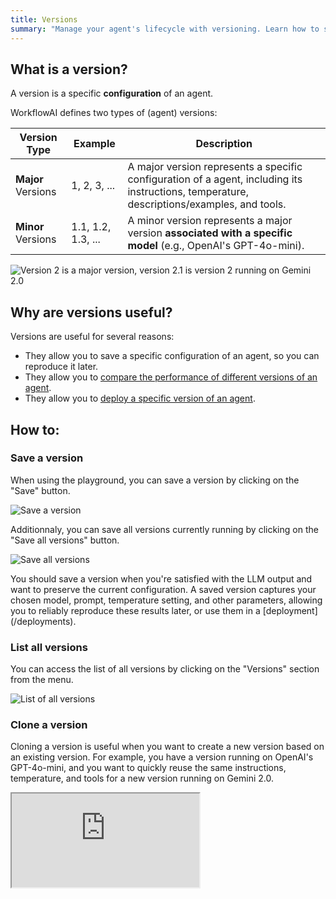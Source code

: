 ```yaml
---
title: Versions
summary: "Manage your agent's lifecycle with versioning. Learn how to save, clone, and compare different versions of your agents to track improvements and ensure reproducibility."
---
```



## What is a version?

A version is a specific **configuration** of an agent.

WorkflowAI defines two types of (agent) versions:

| Version Type | Example | Description |
|--------------|---------|-------------|
| **Major** Versions | 1, 2, 3, ... | A major version represents a specific configuration of a agent, including its instructions, temperature, descriptions/examples, and tools. |
| **Minor** Versions | 1.1, 1.2, 1.3, ... | A minor version represents a major version **associated with a specific model** (e.g., OpenAI's GPT-4o-mini). |


![Version 2 is a major version, version 2.1 is version 2 running on Gemini 2.0](/images/observability/versions/versions.png)

## Why are versions useful?

Versions are useful for several reasons:
- They allow you to save a specific configuration of an agent, so you can reproduce it later.
- They allow you to [compare the performance of different versions of an agent](/docs/playbook/evaluating-your-ai-feature.md).
- They allow you to [deploy a specific version of an agent](/docs/features/deployments.md).


## How to:

### Save a version
When using the playground, you can save a version by clicking on the "Save" button.

![Save a version](/images/observability/versions/save-version.png)

Additionnaly, you can save all versions currently running by clicking on the "Save all versions" button.

![Save all versions](/images/observability/versions/save-all-versions.png)

<Callout type="info">
You should save a version when you're satisfied with the LLM output and want to preserve the current configuration. A saved version captures your chosen model, prompt, temperature setting, and other parameters, allowing you to reliably reproduce these results later, or use them in a [deployment](/deployments).
</Callout>

### List all versions
You can access the list of all versions by clicking on the "Versions" section from the menu.

![List of all versions](/images/observability/versions/versions-section-full.png)

### Clone a version

Cloning a version is useful when you want to create a new version based on an existing version. For example, you have a version running on OpenAI's GPT-4o-mini, and you want to quickly reuse the same instructions, temperature, and tools for a new version running on Gemini 2.0.

<div style={{ position: 'relative', paddingTop: '56.25%' }}>
  <iframe
    src="https://customer-turax1sz4f7wbpuv.cloudflarestream.com/be1801a4342a1352fa5aa9aa7f5da707/iframe?autoplay=false&muted=false&controls=true"
    style={{ 
      border: 'none', 
      position: 'absolute', 
      top: 0, 
      left: 0,
      height: '100%', 
      width: '100%' 
    }}
    allow="accelerometer; gyroscope; autoplay; encrypted-media; picture-in-picture;"
    allowFullScreen={true}
  ></iframe>
</div>

